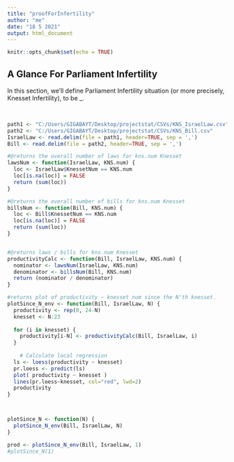 ```yaml
---
title: "proofForInfertility"
author: "me"
date: "18 5 2021"
output: html_document
---
```


```r
knitr::opts_chunk$set(echo = TRUE)
```

## A Glance For Parliament Infertility
In this section, we'll define Parliament Infertility situation (or more precisely, Knesset Infertility), to be _.

\


```r
path1 <- "C:/Users/GIGABAYT/Desktop/projectstat/CSVs/KNS_IsraelLaw.csv"
path2 <- "C:/Users/GIGABAYT/Desktop/projectstat/CSVs/KNS_Bill.csv"
IsraelLaw <- read.delim(file = path1, header=TRUE, sep = ',')
Bill <- read.delim(file = path2, header=TRUE, sep = ',')

#@returns the overall number of laws for kns.num Knesset
lawsNum <- function(IsraelLaw, KNS.num) {
  loc <- IsraelLaw$KnessetNum == KNS.num
  loc[is.na(loc)] = FALSE
  return (sum(loc))
}

#@returns the overall number of bills for kns.num Knesset
billsNum <- function(Bill, KNS.num) {
  loc <- Bill$KnessetNum == KNS.num
  loc[is.na(loc)] = FALSE
  return (sum(loc))
}


#@returns laws / bills for kns.num Knesset 
productivityCalc <- function(Bill, IsraelLaw, KNS.num) {
  nominator <- lawsNum(IsraelLaw, KNS.num)
  denominator <- billsNum(Bill, KNS.num)
  return (nominator / denominator)
}

#returns plot of productivity ~ knesset num since the N'th knesset.
plotSince_N_env <- function(Bill, IsraelLaw, N) {
  productivity <- rep(0, 24-N)
  knesset <- N:23
  
  for (i in knesset) {
    productivity[i-N] <- productivityCalc(Bill, IsraelLaw, i)
  }
  
    # Calculate local regression
  ls <- loess(productivity ~ knesset)
  pr.loess <- predict(ls)
  plot( productivity ~ knesset )
  lines(pr.loess~knesset, col="red", lwd=2)
  productivity
}



plotSince_N <- function(N) { 
  plotSince_N_env(Bill, IsraelLaw, N)
}

prod <- plotSince_N_env(Bill, IsraelLaw, 1)
#plotSince_N(1)

```